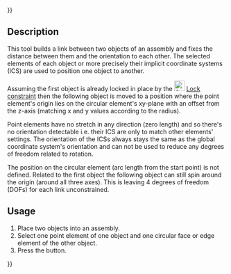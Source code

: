 {{UnfinishedDocu{{#translation:}}}}
<languages/>

{{Docnav
|[[Assembly3_ConstraintPointOnLine|Point on line]]
|[[Assembly3_ConstraintPointsDistance|Points distance]]
|[[Assembly3_Workbench|Assembly3]]
|IconL=Assembly_ConstraintPointOnLine.svg
|IconR=Assembly_ConstraintPointsDistance.svg
|IconC=Assembly3_workbench_icon.svg
}}

{{GuiCommand
|Name=Assembly3 ConstraintPointOnCircle
|Icon=Assembly_ConstraintPointOnCircle.svg
|Workbenches=[[Assembly3_Workbench|Assembly3]]
}}

== Description ==

This tool builds a link between two objects of an assembly and fixes the distance between them and the orientation to each other. The selected elements of each object or more precisely their implicit coordinate systems (ICS) are used to position one object to another.

Assuming the first object is already locked in place by the [[Image:Assembly_ConstraintLock.svg‎‎|24px]] [[Assembly3_ConstraintLock|Lock constraint]] then the following object is moved to a position where the point element's origin lies on the circular element's xy-plane with an offset from the z-axis (matching x and y values according to the radius).

Point elements have no stretch in any direction (zero length) and so there's no orientation detectable i.e. their ICS are only to match other elements' settings. The orientation of the ICSs always stays the same as the global coordinate system's orientation and can not be used to reduce any degrees of freedom related to rotation.

The position on the circular element (arc length from the start point) is not defined. Related to the first object the following object can still spin around the origin (around all three axes). This is leaving 4 degrees of freedom (DOFs) for each link unconstrained.

== Usage == 

# Place two objects into an assembly.
# Select one point element of one object and one circular face or edge element of the other object.
# Press the {{Button|[[Image:Assembly_ConstraintPointOnCircle.svg|16px]] [[Assembly3_ConstraintPointOnCircle|Point on circle]]}} button.

   
{{Docnav
|[[Assembly3_ConstraintPointOnLine|Point on line]]
|[[Assembly3_ConstraintPointsDistance|Points distance]]
|[[Assembly3_Workbench|Assembly3]]
|IconL=Assembly_ConstraintPointOnLine.svg
|IconR=Assembly_ConstraintPointsDistance.svg
|IconC=Assembly3_workbench_icon.svg
}}

{{Userdocnavi{{#translation:}}}}